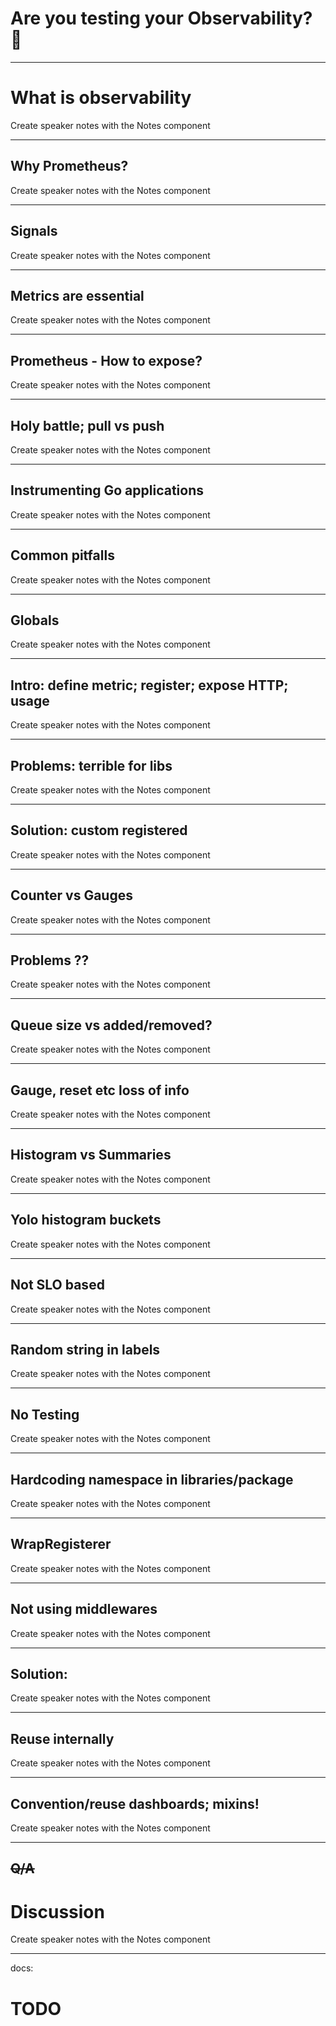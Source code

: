 

# Are you testing your Observability? 👋

---

# What is observability

<Notes>Create speaker notes with the Notes component</Notes>

---

## Why Prometheus?

<Notes>Create speaker notes with the Notes component</Notes>

---

## Signals

<Notes>Create speaker notes with the Notes component</Notes>

---

## Metrics are essential

<Notes>Create speaker notes with the Notes component</Notes>

---

## Prometheus - How to expose?

<Notes>Create speaker notes with the Notes component</Notes>

---

## Holy battle; pull vs push

<Notes>Create speaker notes with the Notes component</Notes>

---

## Instrumenting Go applications

<Notes>Create speaker notes with the Notes component</Notes>

---

## Common pitfalls

<Notes>Create speaker notes with the Notes component</Notes>

---

## Globals

<Notes>Create speaker notes with the Notes component</Notes>

---

## Intro: define metric; register; expose HTTP; usage

<Notes>Create speaker notes with the Notes component</Notes>

---

## Problems: terrible for libs

<Notes>Create speaker notes with the Notes component</Notes>

---

## Solution: custom registered

<Notes>Create speaker notes with the Notes component</Notes>

---

## Counter vs Gauges

<Notes>Create speaker notes with the Notes component</Notes>

---

## Problems ??

<Notes>Create speaker notes with the Notes component</Notes>

---

## Queue size vs added/removed?

<Notes>Create speaker notes with the Notes component</Notes>

---

## Gauge, reset etc loss of info

<Notes>Create speaker notes with the Notes component</Notes>

---

## Histogram vs Summaries

<Notes>Create speaker notes with the Notes component</Notes>

---

## Yolo histogram buckets

<Notes>Create speaker notes with the Notes component</Notes>

---

## Not SLO based

<Notes>Create speaker notes with the Notes component</Notes>

---

## Random string in labels

<Notes>Create speaker notes with the Notes component</Notes>

---

## No Testing

<Notes>Create speaker notes with the Notes component</Notes>

---

## Hardcoding namespace in libraries/package

<Notes>Create speaker notes with the Notes component</Notes>

---

## WrapRegisterer

<Notes>Create speaker notes with the Notes component</Notes>

---

## Not using middlewares

<Notes>Create speaker notes with the Notes component</Notes>

---

## Solution:

<Notes>Create speaker notes with the Notes component</Notes>

---

## Reuse internally

<Notes>Create speaker notes with the Notes component</Notes>

---

## Convention/reuse dashboards; mixins!

<Notes>Create speaker notes with the Notes component</Notes>

---

## ~~Q/A~~
# Discussion

<Notes>Create speaker notes with the Notes component</Notes>

---

docs:

# TODO
